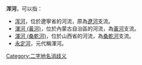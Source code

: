'''浑河'''，可以指：
* [[浑河|浑河]]，位於遼寧省的河流，原為[[遼河|遼河]]支流。
* [[渾河_(黃河)|渾河 (黃河)]]，位於內蒙古自治區的河流，為[[黃河|黃河]]支流。
* [[渾河_(桑乾河)|渾河 (桑乾河)]]，位於山西省的河流，為[[桑乾河|桑乾河]]支流。
* [[永定河|永定河]]，元代稱渾河。

{{Disambig|Cat=二字地名消歧義}}

[[Category:二字地名消歧义|Category:二字地名消歧义]]